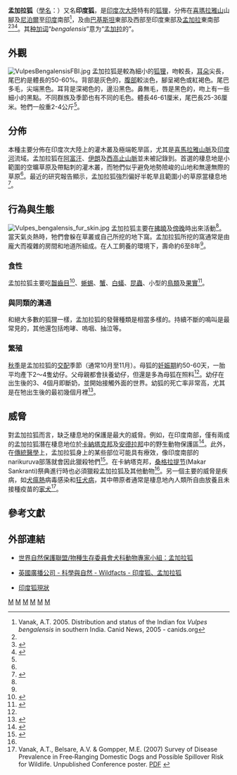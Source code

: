 {{Speciesbox 
| genus = Vulpes
| species = bengalensis
| authority = [[喬治·肖|Shaw]], 1800
| image = Indianfox.jpg
| status = LC
| status_system = iucn3.1
| trend = down
| status_ref = <ref name=msw3>{{MSW3 Wozencraft | id = 14000866 | pages = }}</ref><ref name=iucn>{{IUCN2008|assessors=Johnsingh, A.J.T. & Jhala, Y.V.|year=2008|id=23049|title=Vulpes bengalensis|downloaded=2009-03-05}}</ref>
| range_map = Vulpes-bengalensis-map.png
| range_map_width = 250px
| range_map_caption = 孟加拉狐的分佈地
| synonyms = ''Canis kokree''<br />''Canis rufescens''<br />''Canis indicus''<br />''Vulpes xanthura''
}}

'''孟加拉狐'''（[[學名|學名]]：{{lang|la|''Vulpes bengalensis''}}）又名'''印度狐'''，是[[印度次大陸|印度次大陸]]特有的[[狐狸|狐狸]]，分佈在[[喜瑪拉雅山|喜瑪拉雅山]]山腳及[[尼泊爾|尼泊爾]]至[[印度|印度]]南部<ref>Vanak, A.T. 2005. Distribution and status of the Indian fox ''Vulpes bengalensis'' in southern India. Canid News, 2005 - canids.org</ref>，及由[[巴基斯坦|巴基斯坦]]東部及西部至印度東部及[[孟加拉|孟加拉]]東南部<ref name=msw3/><ref name=mamspec>{{cite journal|author=Gompper, ME & A.T. Vanak|year=2006|title=''Vulpes bengalensis''|journal=Mammalian Species|volume=795|url=http://www.science.smith.edu/departments/Biology/VHAYSSEN/msi/pdf/i1545-1410-795-1-1.pdf|access-date=2011-03-19|archive-date=2010-06-21|archive-url=https://web.archive.org/web/20100621050643/http://www.science.smith.edu/departments/Biology/VHAYSSEN/msi/pdf/i1545-1410-795-1-1.pdf|dead-url=no}}</ref><ref>{{cite journal|pages=126–131|title=Dogs, jackals, wolves and foxes: A monograph of the Canidae|author=Mivart, St George|year=1890|publisher=R H Porter, London|url=http://www.archive.org/stream/dogsjackalswolve00mivarich#page/128/mode/2up}}</ref>。其[[种加词|种加词]]“''bengalensis ''”意为“[[孟加拉|孟加拉]]的”。

== 外觀 ==
[[File:VulpesBengalensisFBI.jpg|thumb]]
孟加拉狐是較為細小的[[狐狸|狐狸]]，吻較長，[[耳朵|耳朵]]尖長，尾巴約是體長的50-60%。背部是灰色的，[[腹部|腹部]]較淡色，腳呈褐色或紅褐色。尾巴多毛，尖端黑色。耳背是深褐色的，邊沿黑色。鼻無毛，唇是黑色的，吻上有一些細小的黑點。不同群族及季節也有不同的毛色。體長46-61厘米，尾巴長25-36厘米。牠們一般重2-4公斤<ref name=mamspec/>。

== 分佈 ==
本種主要分佈在印度次大陸上的灌木叢及極端乾旱區，尤其是[[喜馬拉雅山脈|喜馬拉雅山脈]]及[[印度河|印度河]]流域。孟加拉狐在[[阿富汗|阿富汗]]、[[伊朗|伊朗]]及[[西高止山脈|西高止山脈]]並未被記錄到。首選的棲息地是小範圍的空曠草原及帶點刺的灌木叢，而牠們似乎避免地勢險峻的山地和無邊無際的草原<ref name=mamspec/>。最近的研究報告顯示，孟加拉狐強烈偏好半乾旱且範圍小的草原當棲息地<ref>{{cite journal|author=Vanak, A.T. & Gompper, M.E. |year=2010| title= Multiscale resource selection and spatial ecology of the Indian fox in a human-dominated dry grassland ecosystem| journal= Journal of Zoology|volume=281|issue=2|pages=140–148|doi=10.1111/j.1469-7998.2010.00690.x}}</ref>。

== 行為與生態 ==
[[File:Vulpes_bengalensis_fur_skin.jpg|thumb]]
孟加拉狐主要在[[拂曉|拂曉]]及[[傍晚|傍晚]]時出來活動<ref name=ajtj/>。當天氣炎熱時，牠們會躲在草叢或自己所挖的地下窩。孟加拉狐所挖的窩通常是由龐大而複雜的房間和地道所組成。在人工飼養的環境下，壽命約6至8年<ref name=mamspec/>。

=== 食性 ===
孟加拉狐主要吃[[齧齒目|齧齒目]]<ref>{{cite journal|author=Manakadan, R & A R Rahmani |year=2000|title=Population and ecology of the Indian fox ''Vulpes bengalensis'' at Rollapadu wildlife sanctuary, Andra Pradesh, India|journal=J. Bombay Nat. Hist. Soc.|volume=97|issue=1|pages=3–14}}</ref>、[[蜥蜴|蜥蜴]]、[[蟹|蟹]]、[[白蟻|白蟻]]、[[昆蟲|昆蟲]]、小型的[[鳥類|鳥類]]及[[果實|果實]]<ref>{{cite journal|author=Vanak AT and Gompper ME|year=2009|title= Dietary niche separation between sympatric free-ranging dogs and Indian foxes in central India|url=https://archive.org/details/sim_journal-of-mammalogy_2009-10_90_5/page/1058|journal= J. Mamm.|volume= 90|issue=5|pages=1058–1065}}</ref>。

=== 與同類的溝通 ===
和絕大多數的狐狸一樣，孟加拉狐的發聲種類是相當多樣的。持續不斷的鳴叫是最常見的，其他還包括咆哮、嗚咽、抽泣等。

=== 繁殖 ===
[[秋季|秋季]]是孟加拉狐的[[交配|交配]]季節（通常10月至11月）。母狐的[[妊娠期|妊娠期]]約50-60天，一胎平均產下2～4隻幼仔。父母親都會扶養幼仔，但還是多為母狐在照料<ref name=ajtj/>。幼仔在出生後的3、4個月即斷奶，並開始接觸外面的世界。幼狐的死亡率非常高，尤其是在牠出生後的最初幾個月裡<ref>{{cite journal|author=Vanak, A.T. and Gompper, M.E. |year=2007|title= Effectiveness of non-invasive techniques for surveying activity and habitat use of the Bengal fox ''Vulpes bengalensis'' in southern India|journal=Wildlife Biology |volume=13|pages=219–224}}</ref>。

== 威脅 ==
對孟加拉狐而言，缺乏棲息地的保護是最大的威脅。例如，在印度南部，僅有兩成的孟加拉狐潛在棲息地位於[[卡納塔克邦|卡納塔克邦]]及[[安德拉邦|安德拉邦]]中的野生動物保護區<ref>{{cite journal|author=Vanak, A.T., Irfan-Ullah, M. & Peterson, T. |year=2008|title=Gap analysis of Indian fox conservation using ecological niche modeling|journal=Journal of the Bombay Natural History Society |volume=105|issue=1|pages=49–54}}</ref>。此外，在[[傳統醫學|傳統醫學]]上，孟加拉狐身上的某些部位可能具有療效，像印度南部的narikuruva部落就會因此獵殺牠們<ref name=ajtj>{{cite journal|author=Johnsingh, A.J.T. |year=1978|title= Some aspects of the ecology and behaviour of the Indian fox ''Vulpes bengalensis'' Shaw.|journal= J.Bombay Nat. Hist. Soc. |volume=75|pages=397–405}}</ref>。在卡納塔克邦，[[桑格拉提节|桑格拉提节]](Makar Sankranti)祭典進行時也必須獵殺孟加拉狐及其他動物<ref name=mamspec/>。另一個主要的威脅是疾病，如[[犬瘟熱|犬瘟熱]]病毒感染和[[狂犬病|狂犬病]]，其中帶原者通常是棲息地內人類所自由放養且未接種疫苗的[[家犬|家犬]]<ref>Vanak, A.T., Belsare, A.V. & Gompper, M.E. (2007) Survey of Disease Prevalence in Free‐Ranging Domestic Dogs and Possible Spillover Risk for Wildlife. Unpublished Conference poster. [http://www.ruffordsmallgrants.org/files/SCB%20Posterfinal.pdf PDF] {{Wayback|url=http://www.ruffordsmallgrants.org/files/SCB%20Posterfinal.pdf |date=20110727231209 }}</ref>。

== 參考文獻 ==
{{reflist}}

== 外部連結 ==

* {{en}}[https://web.archive.org/web/20110104140738/http://www.canids.org/species/Vulpes_bengalensis.htm 世界自然保護聯盟/物種生存委員會犬科動物專家小組：孟加拉狐]
* {{en}}[http://www.bbc.co.uk/nature/wildfacts/factfiles/144.shtml 英國廣播公司 - 科學與自然 - Wildfacts - 印度狐、孟加拉狐]{{Webarchive|url=https://archive.today/20120721133645/www.bbc.co.uk/nature/wildfacts/factfiles/144.shtml |date=2012-07-21 }}
* {{en}}[https://web.archive.org/web/20110104150901/http://www.canids.org/species/Indian_fox.pdf 印度狐現狀]
{{Taxonbar|from=Q214835}}

[[Category:狐屬|M]]
[[Category:巴基斯坦哺乳動物|M]]
[[Category:印度哺乳動物|M]]
[[Category:孟加拉國哺乳動物|M]]
[[Category:尼泊爾哺乳動物|M]]
[[Category:_1800年描述的动物|M]]